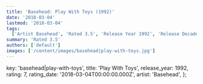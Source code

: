 ```yaml
---
title: 'Basehead: Play With Toys (1992)'
date: '2018-03-04'
lastmod: '2018-03-04'
tags:
  ['Artist Basehead', 'Rated 3.5', 'Release Year 1992', 'Release Decade 1990']
summary: 'Rated 3.5'
authors: ['default']
images: ['/content/images/basehead|play-with-toys.jpg']
---
```


  key: 'basehead|play-with-toys',
  title: 'Play With Toys',
  release_year: 1992,
  rating: 7,
  rating_date: '2018-03-04T00:00:00.000Z',
  artist: 'Basehead',
};

<MusicRating data={data} />
